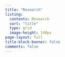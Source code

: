 ```yaml
---
title: "Research"
listing:
  contents: Research
  sort: "title"
  type: grid
  image-height: 140px
page-layout: full
title-block-banner: false
comments: false
---
```

